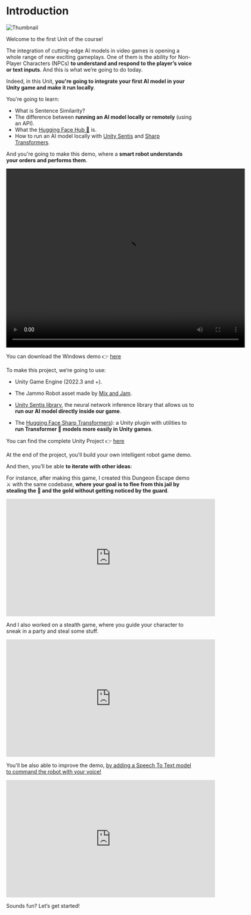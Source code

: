 # Introduction

<img src="https://huggingface.co/datasets/huggingface-ml-4-games-course/course-images/resolve/main/en/unit1/unity/thumbnail.png" alt="Thumbnail" />

Welcome to the first Unit of the course! 

The integration of cutting-edge AI models in video games is opening a whole range of new exciting gameplays. One of them is the ability for Non-Player Characters (NPCs) **to understand and respond to the player’s voice or text inputs**. And this is what we’re going to do today.

Indeed, in this Unit, **you're going to integrate your first AI model in your Unity game and make it run locally**.

You're going to learn:

- What is Sentence Similarity?
- The difference between **running an AI model locally or remotely** (using an API).
- What the [Hugging Face Hub 🤗](https://huggingface.co/models?library=unity-sentis) is.
- How to run an AI model locally with [Unity Sentis](https://docs.unity3d.com/Packages/com.unity.sentis@latest) and [Sharp Transformers](https://github.com/huggingface/sharp-transformers).

And you're going to make this demo, where a **smart robot understands your orders and performs them**.


<video width="640" height="480" controls>
  <source src="https://huggingface.co/datasets/huggingface-ml-4-games-course/course-images/resolve/main/en/unit1/unity/JammoSentisUpdate.mp4"
  type="video/mp4"></video>

You can download the Windows demo 👉 [here](https://singularite.itch.io/jammo-the-robot-with-unity-sentis)

To make this project, we’re going to use:

- Unity Game Engine (2022.3 and +).

- The Jammo Robot asset made by [Mix and Jam](https://www.youtube.com/channel/UCLyVUwlB_Hahir_VsKkGPIA).

- [Unity Sentis library](https://docs.unity3d.com/Packages/com.unity.sentis@latest), the neural network inference library that allows us to **run our AI model directly inside our game**.

- The [Hugging Face Sharp Transformers](https://github.com/huggingface/sharp-transformers)): a Unity plugin with utilities to **run Transformer 🤗 models more easily in Unity games**.

You can find the complete Unity Project 👉 [here](https://drive.google.com/file/d/1sSqCzoslfTUkqR5JA0rwE1QWy9BECgjd/view?usp=drive_link)


At the end of the project, you’ll build your own intelligent robot game demo. 


And then, you’ll be able **to iterate with other ideas**:


For instance, after making this game, I created this Dungeon Escape demo ⚔️ with the same codebase, **where your goal is to flee from this jail by stealing the 🔑 and the gold without getting noticed by the guard**.


<iframe width="560" height="315" src="https://www.youtube.com/embed/L8LlOlYc3wI?si=ZILzXsuLwl__fYbx" title="YouTube video player" frameborder="0" allow="accelerometer; autoplay; clipboard-write; encrypted-media; gyroscope; picture-in-picture; web-share" allowfullscreen></iframe>


And I also worked on a stealth game, where you guide your character to sneak in a party and steal some stuff.

<iframe width="560" height="315" src="https://www.youtube.com/embed/mU6ih2BBAus?si=Vh1XQoFVbEvuCtYb" title="YouTube video player" frameborder="0" allow="accelerometer; autoplay; clipboard-write; encrypted-media; gyroscope; picture-in-picture; web-share" allowfullscreen></iframe>

You'll be also able to improve the demo, [by adding a Speech To Text model to command the robot with your voice!](https://thomassimonini.substack.com/p/building-ai-driven-voice-recognition)

<iframe width="560" height="315" src="https://www.youtube.com/embed/TzHTLW2zOlY?si=LekdMO6vp2_qM-aR" title="YouTube video player" frameborder="0" allow="accelerometer; autoplay; clipboard-write; encrypted-media; gyroscope; picture-in-picture; web-share" allowfullscreen></iframe>


Sounds fun? Let’s get started!


